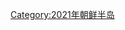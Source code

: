{{Portal|北韓}}
{{Commons category|2021 in North Korea}}
{{Year in country category|2|0|2|1|朝鮮|亞洲||}}
[[Category:2021年朝鲜半岛|Category:2021年朝鲜半岛]]